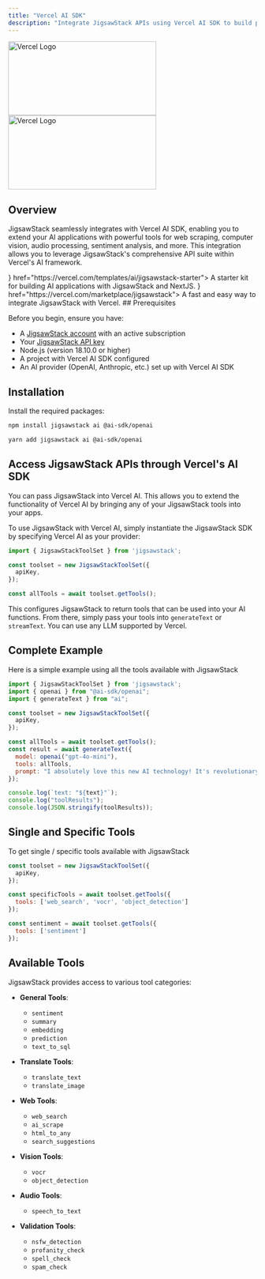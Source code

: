 ```yaml
---
title: "Vercel AI SDK"
description: "Integrate JigsawStack APIs using Vercel AI SDK to build powerful AI applications with tools and function calling"
---
```


<img 
  className="mx-auto text-black dark:text-white hidden dark:block" 
  src="/images/vercel/dark.png" 
  alt="Vercel Logo" 
  height="150" 
  width="300"
/>
<img 
  className="mx-auto text-black dark:hidden" 
  src="/images/vercel/light.png" 
  alt="Vercel Logo" 
  height="150" 
  width="300"
/>

## Overview

JigsawStack seamlessly integrates with Vercel AI SDK, enabling you to extend your AI applications with powerful tools for web scraping, computer vision, audio processing, sentiment analysis, and more. This integration allows you to leverage JigsawStack's comprehensive API suite within Vercel's AI framework.

<Columns cols={2}>
  <Card title="JigsawStack NextJS StarterKit" icon={<svg width="24" height="24" viewBox="0 0 24 24" xmlns="http://www.w3.org/2000/svg"><path fill="currentColor" d="M12 22C6.477 22 2 17.523 2 12S6.477 2 12 2s10 4.477 10 10s-4.477 10-10 10m4-14h-1.35v4H16zM9.346 9.71l6.059 7.828l1.054-.809L9.683 8H8v7.997h1.346z"/></svg>} href="https://vercel.com/templates/ai/jigsawstack-starter">
    A starter kit for building AI applications with JigsawStack and NextJS.
  </Card>
  <Card title="JigsawStack Vercel Integration" icon={<svg width="24" height="24" viewBox="0 0 24 24" xmlns="http://www.w3.org/2000/svg"><path fill="currentColor" d="M23 21.648H1L12 2.352z"/></svg>} href="https://vercel.com/marketplace/jigsawstack">
    A fast and easy way to integrate JigsawStack with Vercel.
  </Card>
</Columns>
## Prerequisites

Before you begin, ensure you have:

- A [JigsawStack account](https://jigsawstack.com/dashboard) with an active subscription
- Your [JigsawStack API key](https://jigsawstack.com/dashboard) 
- Node.js (version 18.10.0 or higher)
- A project with Vercel AI SDK configured
- An AI provider (OpenAI, Anthropic, etc.) set up with Vercel AI SDK

## Installation

Install the required packages:

```bash npm
npm install jigsawstack ai @ai-sdk/openai
```

```bash yarn
yarn add jigsawstack ai @ai-sdk/openai
```

## Access JigsawStack APIs through Vercel's AI SDK 

You can pass JigsawStack into Vercel AI. This allows you to extend the functionality of Vercel AI by bringing any of your JigsawStack tools into your apps.

To use JigsawStack with Vercel AI, simply instantiate the JigsawStack SDK by specifying Vercel AI as your provider:

```javascript
import { JigsawStackToolSet } from 'jigsawstack';

const toolset = new JigsawStackToolSet({
  apiKey,
});

const allTools = await toolset.getTools();
```

This configures JigsawStack to return tools that can be used into your AI functions. From there, simply pass your tools into `generateText` or `streamText`. You can use any LLM supported by Vercel.

## Complete Example
Here is a simple example using all the tools available with JigsawStack

```javascript 
import { JigsawStackToolSet } from 'jigsawstack';
import { openai } from "@ai-sdk/openai";
import { generateText } from "ai";

const toolset = new JigsawStackToolSet({
  apiKey,
});

const allTools = await toolset.getTools();
const result = await generateText({
  model: openai("gpt-4o-mini"),
  tools: allTools,
  prompt: "I absolutely love this new AI technology! It's revolutionary and amazing!",
});

console.log(`text: "${text}"`);
console.log("toolResults");
console.log(JSON.stringify(toolResults));

```

## Single and Specific Tools
To get single / specific tools available with JigsawStack

```javascript
const toolset = new JigsawStackToolSet({
  apiKey,
});

const specificTools = await toolset.getTools({
  tools: ['web_search', 'vocr', 'object_detection']
});

const sentiment = await toolset.getTools({
  tools: ['sentiment']
});

```

## Available Tools

JigsawStack provides access to various tool categories:
- **General Tools**:
  - `sentiment`
  - `summary` 
  - `embedding` 
  - `prediction`
  - `text_to_sql`

- **Translate Tools**:
  - `translate_text`
  - `translate_image`

- **Web Tools**:
  - `web_search`
  - `ai_scrape`
  - `html_to_any`
  - `search_suggestions`

- **Vision Tools**:
  - `vocr`
  - `object_detection`

- **Audio Tools**:
  - `speech_to_text`

- **Validation Tools**:
  - `nsfw_detection`
  - `profanity_check`
  - `spell_check`
  - `spam_check`